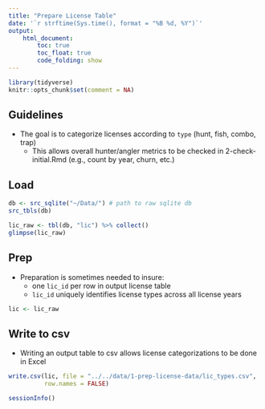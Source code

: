 ```yaml
---
title: "Prepare License Table"
date: '`r strftime(Sys.time(), format = "%B %d, %Y")`'
output: 
    html_document:
        toc: true
        toc_float: true
        code_folding: show
---
```


```r
library(tidyverse)
knitr::opts_chunk$set(comment = NA)
```

## Guidelines

- The goal is to categorize licenses according to `type` (hunt, fish, combo, trap)
    + This allows overall hunter/angler metrics to be checked in 2-check-initial.Rmd (e.g., count by year, churn, etc.)

## Load

```r
db <- src_sqlite("~/Data/") # path to raw sqlite db
src_tbls(db)

lic_raw <- tbl(db, "lic") %>% collect()
glimpse(lic_raw)
```

## Prep

- Preparation is sometimes needed to insure:
    + one `lic_id` per row in output license table
    + `lic_id` uniquely identifies license types across all license years

```r
lic <- lic_raw
```

## Write to csv

- Writing an output table to csv allows license categorizations to be done in Excel

```r
write.csv(lic, file = "../../data/1-prep-license-data/lic_types.csv", 
          row.names = FALSE)
```

```r
sessionInfo()
```

